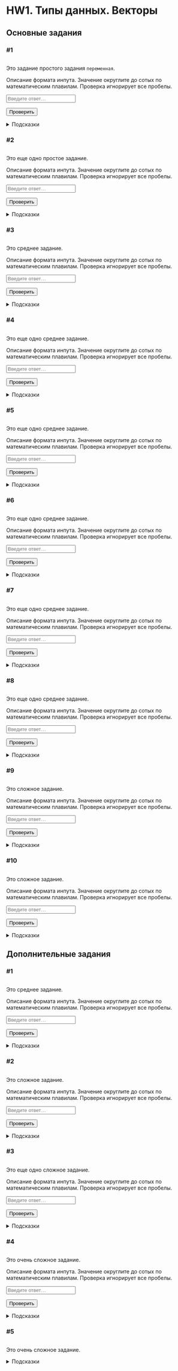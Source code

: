 # HW1. Типы данных. Векторы {#hw1 .unnumbered}

```{=html}
<!--
HOW TO SET ID
For inputs: hw<hw_n>-<task_n>, e.g. hw1-1
For feedbacks: fb-hw<hw_n>-<task_n>, e.g. fb-hw1-1
-->
```
## Основные задания {#hw1_main}

### #1

<img class="level easy"/>

Это задание простого задания `переменная`.

::: autocheck
::: input-requirements
Описание формата инпута. Значение округлите до сотых по математическим плавилам. Проверка игнорирует все пробелы.
:::

<input class="autocheck-input" type="text" id="hw1-1" placeholder="Введите ответ…">

<input class="autocheck-button" type="button" value="Проверить" onclick="check('hw1-1')">

::: {#fb-hw1-1 .autocheck-feedback hidden=""}
:::
:::

<details class="hints">

<summary>Подсказки</summary>

<details class="hint">

<summary>Как делать задание?</summary>

Текст подсказки.

</details>

<details class="hint">

<summary>Что надо сделать?</summary>

Текст подсказки.

</details>

</details>



### #2

<img class="level easy"/>

Это еще одно простое задание.

::: autocheck
::: input-requirements
Описание формата инпута. Значение округлите до сотых по математическим плавилам. Проверка игнорирует все пробелы.
:::

<input class="autocheck-input" type="text" id="hw1-2" placeholder="Введите ответ…">

<input class="autocheck-button" type="button" value="Проверить" onclick="check('hw1-2')">

::: {#fb-hw1-2 .autocheck-feedback hidden=""}
:::
:::

<details class="hints">

<summary>Подсказки</summary>

<details class="hint">

<summary>Как делать задание?</summary>

Текст подсказки.

</details>

<details class="hint">

<summary>Что надо сделать?</summary>

Текст подсказки.

</details>

</details>



### #3

<img class="level medium"/>

Это среднее задание.

::: autocheck
::: input-requirements
Описание формата инпута. Значение округлите до сотых по математическим плавилам. Проверка игнорирует все пробелы.
:::

<input class="autocheck-input" type="text" id="hw1-3" placeholder="Введите ответ…">

<input class="autocheck-button" type="button" value="Проверить" onclick="check('hw1-3')">

::: {#fb-hw1-3 .autocheck-feedback hidden=""}
:::
:::

<details class="hints">

<summary>Подсказки</summary>

<details class="hint">

<summary>Как делать задание?</summary>

Текст подсказки.

</details>

<details class="hint">

<summary>Что надо сделать?</summary>

Текст подсказки.

</details>

</details>



### #4

<img class="level medium"/>

Это еще одно среднее задание.

::: autocheck
::: input-requirements
Описание формата инпута. Значение округлите до сотых по математическим плавилам. Проверка игнорирует все пробелы.
:::

<input class="autocheck-input" type="text" id="hw1-4" placeholder="Введите ответ…">

<input class="autocheck-button" type="button" value="Проверить" onclick="check('hw1-4')">

::: {#fb-hw1-4 .autocheck-feedback hidden=""}
:::
:::

<details class="hints">

<summary>Подсказки</summary>

<details class="hint">

<summary>Как делать задание?</summary>

Текст подсказки.

</details>

<details class="hint">

<summary>Что надо сделать?</summary>

Текст подсказки.

</details>

</details>



### #5

<img class="level medium"/>

Это еще одно среднее задание.

::: autocheck
::: input-requirements
Описание формата инпута. Значение округлите до сотых по математическим плавилам. Проверка игнорирует все пробелы.
:::

<input class="autocheck-input" type="text" id="hw1-5" placeholder="Введите ответ…">

<input class="autocheck-button" type="button" value="Проверить" onclick="check('hw1-5')">

::: {#fb-hw1-5 .autocheck-feedback hidden=""}
:::
:::

<details class="hints">

<summary>Подсказки</summary>

<details class="hint">

<summary>Как делать задание?</summary>

Текст подсказки.

</details>

<details class="hint">

<summary>Что надо сделать?</summary>

Текст подсказки.

</details>

</details>



### #6

<img class="level medium"/>

Это еще одно среднее задание.

::: autocheck
::: input-requirements
Описание формата инпута. Значение округлите до сотых по математическим плавилам. Проверка игнорирует все пробелы.
:::

<input class="autocheck-input" type="text" id="hw1-6" placeholder="Введите ответ…">

<input class="autocheck-button" type="button" value="Проверить" onclick="check('hw1-6')">

::: {#fb-hw1-6 .autocheck-feedback hidden=""}
:::
:::

<details class="hints">

<summary>Подсказки</summary>

<details class="hint">

<summary>Как делать задание?</summary>

Текст подсказки.

</details>

<details class="hint">

<summary>Что надо сделать?</summary>

Текст подсказки.

</details>

</details>



### #7

<img class="level medium"/>

Это еще одно среднее задание.

::: autocheck
::: input-requirements
Описание формата инпута. Значение округлите до сотых по математическим плавилам. Проверка игнорирует все пробелы.
:::

<input class="autocheck-input" type="text" id="hw1-7" placeholder="Введите ответ…">

<input class="autocheck-button" type="button" value="Проверить" onclick="check('hw1-7')">

::: {#fb-hw1-7 .autocheck-feedback hidden=""}
:::
:::

<details class="hints">

<summary>Подсказки</summary>

<details class="hint">

<summary>Как делать задание?</summary>

Текст подсказки.

</details>

<details class="hint">

<summary>Что надо сделать?</summary>

Текст подсказки.

</details>

</details>



### #8

<img class="level medium"/>

Это еще одно среднее задание.

::: autocheck
::: input-requirements
Описание формата инпута. Значение округлите до сотых по математическим плавилам. Проверка игнорирует все пробелы.
:::

<input class="autocheck-input" type="text" id="hw1-8" placeholder="Введите ответ…">

<input class="autocheck-button" type="button" value="Проверить" onclick="check('hw1-8')">

::: {#fb-hw1-8 .autocheck-feedback hidden=""}
:::
:::

<details class="hints">

<summary>Подсказки</summary>

<details class="hint">

<summary>Как делать задание?</summary>

Текст подсказки.

</details>

<details class="hint">

<summary>Что надо сделать?</summary>

Текст подсказки.

</details>

</details>



### #9

<img class="level hard"/>

Это сложное задание.

::: autocheck
::: input-requirements
Описание формата инпута. Значение округлите до сотых по математическим плавилам. Проверка игнорирует все пробелы.
:::

<input class="autocheck-input" type="text" id="hw1-9" placeholder="Введите ответ…">

<input class="autocheck-button" type="button" value="Проверить" onclick="check('hw1-9')">

::: {#fb-hw1-9 .autocheck-feedback hidden=""}
:::
:::

<details class="hints">

<summary>Подсказки</summary>

<details class="hint">

<summary>Как делать задание?</summary>

Текст подсказки.

</details>

<details class="hint">

<summary>Что надо сделать?</summary>

Текст подсказки.

</details>

</details>



### #10

<img class="level hard"/>

Это сложное задание.

::: autocheck
::: input-requirements
Описание формата инпута. Значение округлите до сотых по математическим плавилам. Проверка игнорирует все пробелы.
:::

<input class="autocheck-input" type="text" id="hw1-10" placeholder="Введите ответ…">

<input class="autocheck-button" type="button" value="Проверить" onclick="check('hw1-10')">

::: {#fb-hw1-10 .autocheck-feedback hidden=""}
:::
:::

<details class="hints">

<summary>Подсказки</summary>

<details class="hint">

<summary>Как делать задание?</summary>

Текст подсказки.

</details>

<details class="hint">

<summary>Что надо сделать?</summary>

Текст подсказки.

</details>

</details>





## Дополнительные задания {#hw1_add}

### #1

<img class="level medium"/>

Это среднее задание.

::: autocheck
::: input-requirements
Описание формата инпута. Значение округлите до сотых по математическим плавилам. Проверка игнорирует все пробелы.
:::

<input class="autocheck-input" type="text" id="hw1-11" placeholder="Введите ответ…">

<input class="autocheck-button" type="button" value="Проверить" onclick="check('hw1-11')">

::: {#fb-hw1-11 .autocheck-feedback hidden=""}
:::
:::

<details class="hints">

<summary>Подсказки</summary>

<details class="hint">

<summary>Как делать задание?</summary>

Текст подсказки.

</details>

<details class="hint">

<summary>Что надо сделать?</summary>

Текст подсказки.

</details>

</details>



### #2

<img class="level hard"/>

Это сложное задание.

::: autocheck
::: input-requirements
Описание формата инпута. Значение округлите до сотых по математическим плавилам. Проверка игнорирует все пробелы.
:::

<input class="autocheck-input" type="text" id="hw1-12" placeholder="Введите ответ…">

<input class="autocheck-button" type="button" value="Проверить" onclick="check('hw1-12')">

::: {#fb-hw1-12 .autocheck-feedback hidden=""}
:::
:::

<details class="hints">

<summary>Подсказки</summary>

<details class="hint">

<summary>Как делать задание?</summary>

Текст подсказки.

</details>

<details class="hint">

<summary>Что надо сделать?</summary>

Текст подсказки.

</details>

</details>



### #3

<img class="level hard"/>

Это еще одно сложное задание.

::: autocheck
::: input-requirements
Описание формата инпута. Значение округлите до сотых по математическим плавилам. Проверка игнорирует все пробелы.
:::

<input class="autocheck-input" type="text" id="hw1-13" placeholder="Введите ответ…">

<input class="autocheck-button" type="button" value="Проверить" onclick="check('hw1-13')">

::: {#fb-hw1-13 .autocheck-feedback hidden=""}
:::
:::

<details class="hints">

<summary>Подсказки</summary>

<details class="hint">

<summary>Как делать задание?</summary>

Текст подсказки.

</details>

<details class="hint">

<summary>Что надо сделать?</summary>

Текст подсказки.

</details>

</details>



### #4

<img class="level extreme"/>

Это очень сложное задание.

::: autocheck
::: input-requirements
Описание формата инпута. Значение округлите до сотых по математическим плавилам. Проверка игнорирует все пробелы.
:::

<input class="autocheck-input" type="text" id="hw1-14" placeholder="Введите ответ…">

<input class="autocheck-button" type="button" value="Проверить" onclick="check('hw1-14')">

::: {#fb-hw1-14 .autocheck-feedback hidden=""}
:::
:::

<details class="hints">

<summary>Подсказки</summary>

<details class="hint">

<summary>Как делать задание?</summary>

Текст подсказки.

</details>

<details class="hint">

<summary>Что надо сделать?</summary>

Текст подсказки.

</details>

</details>



### #5

<img class="level extreme"/>

Это очень сложное задание.

::: {.autocheck hidden=""}
::: input-requirements
Описание формата инпута. Значение округлите до сотых по математическим плавилам. Проверка игнорирует все пробелы.
:::

<input class="autocheck-input" type="text" id="hw1-15" placeholder="Введите ответ…">

<input class="autocheck-button" type="button" value="Проверить" onclick="check('hw1-15')">

::: {#fb-hw1-15 .autocheck-feedback hidden=""}
:::
:::

<details class="hints">

<summary>Подсказки</summary>

<details class="hint">

<summary>Как делать задание?</summary>

Текст подсказки.

</details>

<details class="hint">

<summary>Что надо сделать?</summary>

Текст подсказки.

</details>

</details>





```{=html}
<script type="text/javascript" src="checker.js"></script>
<script type="text/javascript" src="check_test.js"></script>
```

